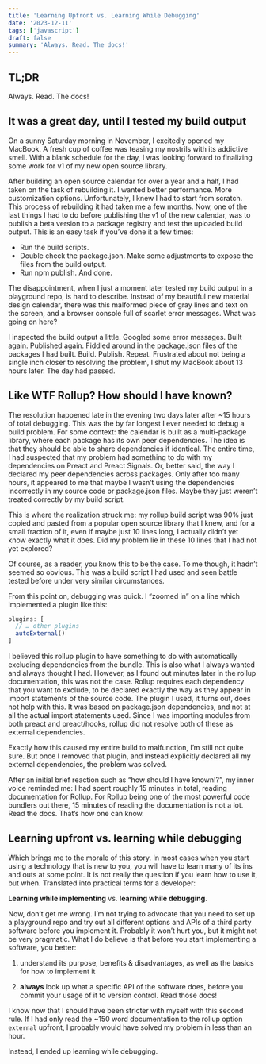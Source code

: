 ```yaml
---
title: 'Learning Upfront vs. Learning While Debugging'
date: '2023-12-11'
tags: ['javascript']
draft: false
summary: 'Always. Read. The docs!'
---
```


## TL;DR

Always. Read. The docs!

## It was a great day, until I tested my build output

On a sunny Saturday morning in November, I excitedly opened my MacBook. A fresh cup of coffee was teasing my nostrils with its addictive smell. With a blank schedule for the day, I was looking forward to finalizing some work for v1 of my new open source library.

After building an open source calendar for over a year and a half, I had taken on the task of rebuilding it. I wanted better performance. More customization options. Unfortunately, I knew I had to start from scratch. This process of rebuilding it had taken me a few months. Now, one of the last things I had to do before publishing the v1 of the new calendar, was to publish a beta version to a package registry and test the uploaded build output. This is an easy task if you’ve done it a few times:

- Run the build scripts.
- Double check the package.json. Make some adjustments to expose the files from the build output.
- Run npm publish. And done.

The disappointment, when I just a moment later tested my build output in a playground repo, is hard to describe. Instead of my beautiful new material design calendar, there was this malformed piece of gray lines and text on the screen, and a browser console full of scarlet error messages. What was going on here?

I inspected the build output a little. Googled some error messages. Built again. Published again. Fiddled around in the package.json files of the packages I had built. Build. Publish. Repeat. Frustrated about not being a single inch closer to resolving the problem, I shut my MacBook about 13 hours later. The day had passed.

## Like WTF Rollup? How should I have known?

The resolution happened late in the evening two days later after ~15 hours of total debugging. This was the by far longest I ever needed to debug a build problem. For some context: the calendar is built as a multi-package library, where each package has its own peer dependencies. The idea is that they should be able to share dependencies if identical. The entire time, I had suspected that my problem had something to do with my dependencies on Preact and Preact Signals. Or, better said, the way I declared my peer dependencies across packages. Only after too many hours, it appeared to me that maybe I wasn’t using the dependencies incorrectly in my source code or package.json files. Maybe they just weren’t treated correctly by my build script.

This is where the realization struck me: my rollup build script was 90% just copied and pasted from a popular open source library that I knew, and for a small fraction of it, even if maybe just 10 lines long, I actually didn’t yet know exactly what it does. Did my problem lie in these 10 lines that I had not yet explored?

Of course, as a reader, you know this to be the case. To me though, it hadn’t seemed so obvious. This was a build script I had used and seen battle tested before under very similar circumstances.

From this point on, debugging was quick. I “zoomed in” on a line which implemented a plugin like this:

```js
plugins: [
  // … other plugins
  autoExternal()
]
```

I believed this rollup plugin to have something to do with automatically excluding dependencies from the bundle. This is also what I always wanted and always thought I had. However, as I found out minutes later in the rollup documentation, this was not the case. Rollup requires each dependency that you want to exclude, to be declared exactly the way as they appear in import statements of the source code. The plugin I used, it turns out, does not help with this. It was based on package.json dependencies, and not at all the actual import statements used. Since I was importing modules from both preact and preact/hooks, rollup did not resolve both of these as external dependencies.

Exactly how this caused my entire build to malfunction, I’m still not quite sure. But once I removed that plugin, and instead explicitly declared all my external dependencies, the problem was solved.

After an initial brief reaction such as “how should I have known!?”, my inner voice reminded me: I had spent roughly 15 minutes in total, reading documentation for Rollup. For Rollup being one of the most powerful code bundlers out there, 15 minutes of reading the documentation is not a lot. Read the docs. That’s how one can know.

## Learning upfront vs. learning while debugging

Which brings me to the morale of this story. In most cases when you start using a technology that is new to you, you will have to learn many of its ins and outs at some point. It is not really the question if you learn how to use it, but when. Translated into practical terms for a developer:

**Learning while implementing** vs. **learning while debugging**.

Now, don’t get me wrong. I’m not trying to advocate that you need to set up a playground repo and try out all different options and APIs of a third party software before you implement it. Probably it won’t hurt you, but it might not be very pragmatic. What I do believe is that before you start implementing a software, you better:

1. understand its purpose, benefits & disadvantages, as well as the basics for how to implement it

2. **always** look up what a specific API of the software does, before you commit your usage of it to version control. Read those docs!

I know now that I should have been stricter with myself with this second rule. If I had only read the ~150 word documentation to the rollup option `external` upfront, I probably would have solved my problem in less than an hour.

Instead, I ended up learning while debugging.